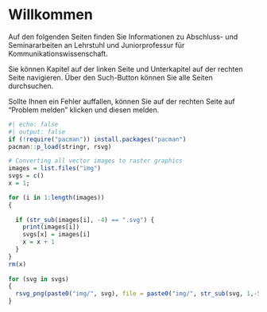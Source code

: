 # Willkommen {.unnumbered}

Auf den folgenden Seiten finden Sie Informationen zu Abschluss- und Seminararbeiten an Lehrstuhl und Juniorprofessur für Kommunikationswissenschaft.

Sie können Kapitel auf der linken Seite und Unterkapitel auf der rechten Seite navigieren. Über den Such-Button können Sie alle Seiten durchsuchen.

Sollte Ihnen ein Fehler auffallen, können Sie auf der rechten Seite auf "Problem melden" klicken und diesen melden.

```r
#| echo: false
#| output: false
if (!require("pacman")) install.packages("pacman")
pacman::p_load(stringr, rsvg)

# Converting all vector images to raster graphics
images = list.files("img")
svgs = c()
x = 1;

for (i in 1:length(images))
{
  
  if (str_sub(images[i], -4) == ".svg") {
    print(images[i])
    svgs[x] = images[i]
    x = x + 1
  }
}
rm(x)
    
for (svg in svgs)
{
  rsvg_png(paste0("img/", svg), file = paste0("img/", str_sub(svg, 1,-5),".png"))
}
```

